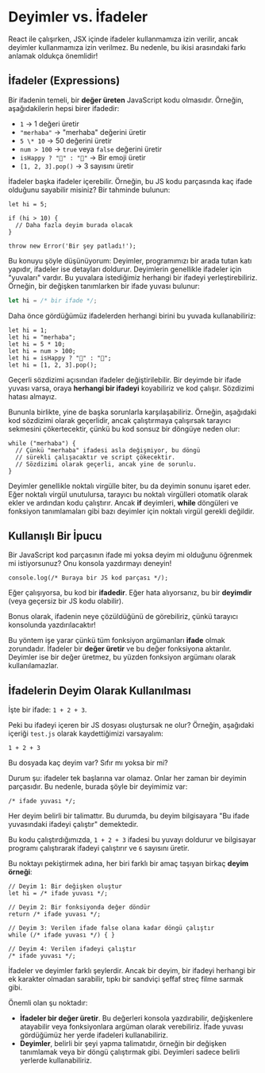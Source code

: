 # Deyimler vs. İfadeler

React ile çalışırken, JSX içinde ifadeler kullanmamıza izin verilir, ancak deyimler kullanmamıza izin verilmez. Bu nedenle, bu ikisi arasındaki farkı anlamak oldukça önemlidir!

## İfadeler (Expressions)

Bir ifadenin temeli, bir **değer üreten** JavaScript kodu olmasıdır.
Örneğin, aşağıdakilerin hepsi birer ifadedir:

- `1` → 1 değeri üretir
- `"merhaba"` → "merhaba" değerini üretir
- `5 \* 10` → 50 değerini üretir
- `num > 100` → `true` veya `false` değerini üretir
- `isHappy ? "🙂" : "🙁"` → Bir emoji üretir
- `[1, 2, 3].pop()` → 3 sayısını üretir

İfadeler başka ifadeler içerebilir. Örneğin, bu JS kodu parçasında kaç ifade olduğunu sayabilir misiniz? Bir tahminde bulunun:

```
let hi = 5;
```

```
if (hi > 10) {
  // Daha fazla deyim burada olacak
}
```

```
throw new Error('Bir şey patladı!');
```

Bu konuyu şöyle düşünüyorum: Deyimler, programımızı bir arada tutan katı yapıdır, ifadeler ise detayları doldurur.
Deyimlerin genellikle ifadeler için "yuvaları" vardır. Bu yuvalara istediğimiz herhangi bir ifadeyi yerleştirebiliriz.
Örneğin, bir değişken tanımlarken bir ifade yuvası bulunur:

```javascript
let hi = /* bir ifade */;
```

Daha önce gördüğümüz ifadelerden herhangi birini bu yuvada kullanabiliriz:

```
let hi = 1;
let hi = "merhaba";
let hi = 5 * 10;
let hi = num > 100;
let hi = isHappy ? "🙂" : "🙁";
let hi = [1, 2, 3].pop();
```

Geçerli sözdizimi açısından ifadeler değiştirilebilir. Bir deyimde bir ifade yuvası varsa, oraya **herhangi bir ifadeyi** koyabiliriz ve kod çalışır. Sözdizimi hatası almayız.

Bununla birlikte, yine de başka sorunlarla karşılaşabiliriz. Örneğin, aşağıdaki kod sözdizimi olarak geçerlidir, ancak çalıştırmaya çalışırsak tarayıcı sekmesini çökertecektir, çünkü bu kod sonsuz bir döngüye neden olur:

```
while ("merhaba") {
  // Çünkü "merhaba" ifadesi asla değişmiyor, bu döngü
  // sürekli çalışacaktır ve script çökecektir.
  // Sözdizimi olarak geçerli, ancak yine de sorunlu.
}
```

Deyimler genellikle noktalı virgülle biter, bu da deyimin sonunu işaret eder. Eğer noktalı virgül unutulursa, tarayıcı bu noktalı virgülleri otomatik olarak ekler ve ardından kodu çalıştırır. Ancak **if** deyimleri, **while** döngüleri ve fonksiyon tanımlamaları gibi bazı deyimler için noktalı virgül gerekli değildir.

## Kullanışlı Bir İpucu

Bir JavaScript kod parçasının ifade mi yoksa deyim mi olduğunu öğrenmek mi istiyorsunuz? Onu konsola yazdırmayı deneyin!

```
console.log(/* Buraya bir JS kod parçası */);
```

Eğer çalışıyorsa, bu kod bir **ifadedir**. Eğer hata alıyorsanız, bu bir **deyimdir** (veya geçersiz bir JS kodu olabilir).

Bonus olarak, ifadenin neye çözüldüğünü de görebiliriz, çünkü tarayıcı konsolunda yazdırılacaktır!

Bu yöntem işe yarar çünkü tüm fonksiyon argümanları **ifade** olmak zorundadır. İfadeler bir **değer üretir** ve bu değer fonksiyona aktarılır. Deyimler ise bir değer üretmez, bu yüzden fonksiyon argümanı olarak kullanılamazlar.

## İfadelerin Deyim Olarak Kullanılması

İşte bir ifade: `1 + 2 + 3`.

Peki bu ifadeyi içeren bir JS dosyası oluştursak ne olur? Örneğin, aşağıdaki içeriği `test.js` olarak kaydettiğimizi varsayalım:

```
1 + 2 + 3
```

Bu dosyada kaç deyim var? Sıfır mı yoksa bir mi?

Durum şu: ifadeler tek başlarına var olamaz. Onlar her zaman bir deyimin parçasıdır. Bu nedenle, burada şöyle bir deyimimiz var:

```
/* ifade yuvası */;
```

Her deyim belirli bir talimattır. Bu durumda, bu deyim bilgisayara "Bu ifade yuvasındaki ifadeyi çalıştır" demektedir.

Bu kodu çalıştırdığımızda, `1 + 2 + 3` ifadesi bu yuvayı doldurur ve bilgisayar programı çalıştırarak ifadeyi çalıştırır ve `6` sayısını üretir.

Bu noktayı pekiştirmek adına, her biri farklı bir amaç taşıyan birkaç **deyim örneği**:

```
// Deyim 1: Bir değişken oluştur
let hi = /* ifade yuvası */;

// Deyim 2: Bir fonksiyonda değer döndür
return /* ifade yuvası */;

// Deyim 3: Verilen ifade false olana kadar döngü çalıştır
while (/* ifade yuvası */) { }

// Deyim 4: Verilen ifadeyi çalıştır
/* ifade yuvası */;
```

İfadeler ve deyimler farklı şeylerdir. Ancak bir deyim, bir ifadeyi herhangi bir ek karakter olmadan sarabilir, tıpkı bir sandviçi şeffaf streç filme sarmak gibi.

Önemli olan şu noktadır:

- **İfadeler bir değer üretir**. Bu değerleri konsola yazdırabilir, değişkenlere atayabilir veya fonksiyonlara argüman olarak verebiliriz. İfade yuvası gördüğümüz her yerde ifadeleri kullanabiliriz.
- **Deyimler**, belirli bir şeyi yapma talimatıdır, örneğin bir değişken tanımlamak veya bir döngü çalıştırmak gibi. Deyimleri sadece belirli yerlerde kullanabiliriz.
